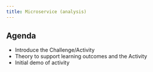---
title: Microservice (analysis)
---
## Agenda

- Introduce the Challenge/Activity
- Theory to support learning outcomes and the Activity
- Initial demo of activity
